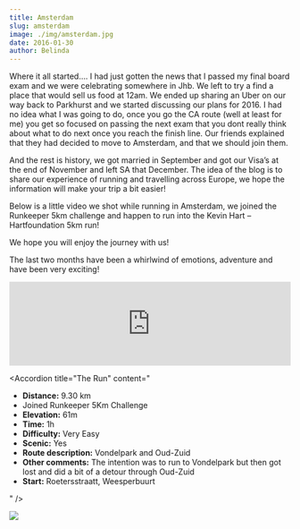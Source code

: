 ```yaml
---
title: Amsterdam
slug: amsterdam
image: ./img/amsterdam.jpg
date: 2016-01-30
author: Belinda
---
```



Where it all started…. I had just gotten the news that I passed my final board exam and we were celebrating somewhere in Jhb. We left to try a find a place that would sell us food at 12am. We ended up sharing an Uber on our way back to Parkhurst and we started discussing our plans for 2016. I had no idea what I was going to do, once you go the CA route (well at least for me) you get so focused on passing the next exam that you dont really think about what to do next once you reach the finish line. Our friends explained that they had decided to move to Amsterdam, and that we should join them.

And the rest is history, we got married in September and got our Visa’s at the end of November and left SA that December.
The idea of the blog is to share our experience of running and travelling across Europe, we hope the information will make your trip a bit easier!

Below is a little video we shot while running in Amsterdam, we joined the Runkeeper 5km challenge and happen to run into the Kevin Hart – Hartfoundation 5km run!

We hope you will enjoy the journey with us!

The last two months have been a whirlwind of emotions, adventure and have been very exciting!

<div className="post-video">
  <iframe
    width="100%"
    height="auto"
    src="https://www.youtube.com/embed/DInOAeJnWls"
    frameborder="0"
    allow="accelerometer; autoplay; encrypted-media; gyroscope; picture-in-picture"
    allowfullscreen
  ></iframe>
</div>

<Accordion
  title="The Run"
  content="
<ul>
  <li><strong>Distance:</strong> 9.30 km</li>
  <li>Joined Runkeeper 5Km Challenge</li>
  <li><strong>Elevation:</strong> 61m</li>
  <li><strong>Time:</strong> 1h</li>
  <li><strong>Difficulty:</strong> Very Easy</li>
  <li><strong>Scenic:</strong> Yes</li>
  <li><strong>Route description:</strong> Vondelpark and Oud-Zuid</li>
  <li><strong>Other comments:</strong> The intention was to run to Vondelpark but then got lost and did a bit of a detour through Oud-Zuid</li>
  <li><strong>Start:</strong> Roetersstraatt, Weesperbuurt</li>
</ul>
"
/>

<div className="post-image">

![](./img/route.jpg)

</div>
